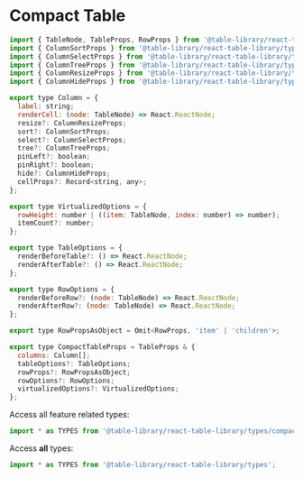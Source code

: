 
<Meta title="Types/Compact Table" />

# Compact Table

```javascript
import { TableNode, TableProps, RowProps } from '@table-library/react-table-library/types/table';
import { ColumnSortProps } from '@table-library/react-table-library/types/sort';
import { ColumnSelectProps } from '@table-library/react-table-library/types/select';
import { ColumnTreeProps } from '@table-library/react-table-library/types/tree';
import { ColumnResizeProps } from '@table-library/react-table-library/types/resize';
import { ColumnHideProps } from '@table-library/react-table-library/types/hide';

export type Column = {
  label: string;
  renderCell: (node: TableNode) => React.ReactNode;
  resize?: ColumnResizeProps;
  sort?: ColumnSortProps;
  select?: ColumnSelectProps;
  tree?: ColumnTreeProps;
  pinLeft?: boolean;
  pinRight?: boolean;
  hide?: ColumnHideProps;
  cellProps?: Record<string, any>;
};

export type VirtualizedOptions = {
  rowHeight: number | ((item: TableNode, index: number) => number);
  itemCount?: number;
};

export type TableOptions = {
  renderBeforeTable?: () => React.ReactNode;
  renderAfterTable?: () => React.ReactNode;
};

export type RowOptions = {
  renderBeforeRow?: (node: TableNode) => React.ReactNode;
  renderAfterRow?: (node: TableNode) => React.ReactNode;
};

export type RowPropsAsObject = Omit<RowProps, 'item' | 'children'>;

export type CompactTableProps = TableProps & {
  columns: Column[];
  tableOptions?: TableOptions;
  rowProps?: RowPropsAsObject;
  rowOptions?: RowOptions;
  virtualizedOptions?: VirtualizedOptions;
};
```

Access all feature related types:

```javascript
import * as TYPES from '@table-library/react-table-library/types/compact';
```

Access **all** types:

```javascript
import * as TYPES from '@table-library/react-table-library/types';
```